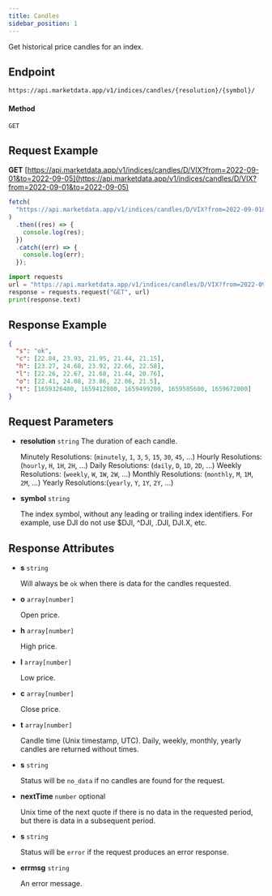 ```yaml
---
title: Candles
sidebar_position: 1
---
```



Get historical price candles for an index.

## Endpoint
```
https://api.marketdata.app/v1/indices/candles/{resolution}/{symbol}/
```
#### Method
```
GET
```

## Request Example

<Tabs>
<TabItem value="HTTP" label="HTTP" default>

**GET** [https://api.marketdata.app/v1/indices/candles/D/VIX?from=2022-09-01&to=2022-09-05](https://api.marketdata.app/v1/indices/candles/D/VIX?from=2022-09-01&to=2022-09-05)

</TabItem>
<TabItem value="NodeJS" label="NodeJS">

```js title="app.js"
fetch(
  "https://api.marketdata.app/v1/indices/candles/D/VIX?from=2022-09-01&to=2022-09-05"
)
  .then((res) => {
    console.log(res);
  })
  .catch((err) => {
    console.log(err);
  });
```

</TabItem>
<TabItem value="Python" label="Python">

```python title="app.py"
import requests
url = "https://api.marketdata.app/v1/indices/candles/D/VIX?from=2022-09-01&to=2022-09-05"
response = requests.request("GET", url)
print(response.text)
```

</TabItem>
</Tabs>

## Response Example

```json
{
  "s": "ok",
  "c": [22.84, 23.93, 21.95, 21.44, 21.15],
  "h": [23.27, 24.68, 23.92, 22.66, 22.58],
  "l": [22.26, 22.67, 21.68, 21.44, 20.76],
  "o": [22.41, 24.08, 23.86, 22.06, 21.5],
  "t": [1659326400, 1659412800, 1659499200, 1659585600, 1659672000]
}
```

## Request Parameters

<Tabs>
<TabItem value="required" label="Required" default>

- **resolution** `string`
  The duration of each candle.

  Minutely Resolutions: (`minutely`, `1`, `3`, `5`, `15`, `30`, `45`, ...)
  Hourly Resolutions: (`hourly`, `H`, `1H`, `2H`, ...)
  Daily Resolutions: (`daily`, `D`, `1D`, `2D`, ...)
  Weekly Resolutions: (`weekly`, `W`, `1W`, `2W`, ...)
  Monthly Resolutions: (`monthly`, `M`, `1M`, `2M`, ...)
  Yearly Resolutions:(`yearly`, `Y`, `1Y`, `2Y`, ...)

- **symbol** `string`

  The index symbol, without any leading or trailing index identifiers. For example, use DJI do not use $DJI, ^DJI, .DJI, DJI.X, etc.

</TabItem>
</Tabs>

## Response Attributes

<Tabs>
<TabItem value="Success" label="Success" default>

- **s** `string`

  Will always be `ok` when there is data for the candles requested.

- **o** `array[number]`

  Open price.

- **h** `array[number]`

  High price.

- **l** `array[number]`

  Low price.

- **c** `array[number]`

  Close price.

- **t** `array[number]`

  Candle time (Unix timestamp, UTC). Daily, weekly, monthly, yearly candles are returned without times.

</TabItem>
<TabItem value="NoData" label="No Data">

- **s** `string`

  Status will be `no_data` if no candles are found for the request.

- **nextTime** `number` optional

  Unix time of the next quote if there is no data in the requested period, but there is data in a subsequent period.

</TabItem>
<TabItem value="Error" label="Error">

- **s** `string`

  Status will be `error` if the request produces an error response.

- **errmsg** `string`

  An error message.

</TabItem>
</Tabs>
